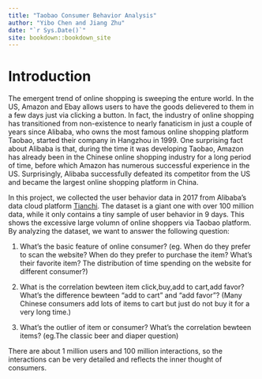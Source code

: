 ```yaml
--- 
title: "Taobao Consumer Behavior Analysis"
author: "Yibo Chen and Jiang Zhu"
date: "`r Sys.Date()`"
site: bookdown::bookdown_site
---
```


# Introduction

The emergent trend of online shopping is sweeping the enture world. In the US, Amazon and Ebay allows users to have the goods delievered to them in a few days just via clicking a button. In fact, the industry of online shopping has transitioned from non-existence to nearly fanaticism in just a couple of years since Alibaba, who owns the most famous online shopping platform Taobao, started their company in Hangzhou in 1999. One surprising fact about Alibaba is that, during the time it was developing Taobao, Amazon has already been in the Chinese online shopping industry for a long period of time, before which Amazon has numerous successful experience in the US. Surprisingly, Alibaba successfully defeated its competitor from the US and became the largest online shopping platform in China. 

In this project, we collected the user behavior data in 2017 from Alibaba's data cloud platform [Tianchi](https://tianchi.aliyun.com/). The dataset is a giant one with over 100 million data, while it only contains a tiny sample of user behavior in 9 days. This shows the excessive large volumn of online shoppers via Taobao platform. By analyzing the dataset, we want to answer the following question:

1. What’s the basic feature of online consumer? (eg. When do they prefer to scan the website? When do they prefer to purchase the item? What’s their favorite item? The distribution of time spending on the website for different consumer?)

2. What is the correlation bewteen item click,buy,add to cart,add favor? What’s the difference bewteen “add to cart” and “add favor”? (Many Chinese consumers add lots of items to cart but just do not buy it for a very long time.)

3. What’s the outlier of item or consumer? What’s the correlation bewteen items? (eg.The classic beer and diaper question)

There are about 1 million users and 100 million interactions, so the interactions can be very detailed and reflects the inner thought of consumers.
